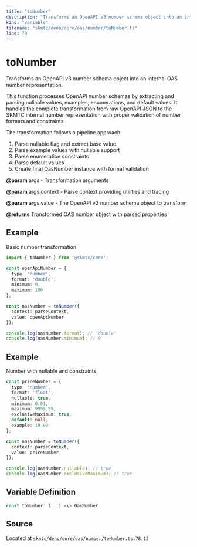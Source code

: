 ```yaml
---
title: "toNumber"
description: "Transforms an OpenAPI v3 number schema object into an internal OAS number representation."
kind: "variable"
filename: "skmtc/deno/core/oas/number/toNumber.ts"
line: 78
---
```


# toNumber

Transforms an OpenAPI v3 number schema object into an internal OAS number representation.

This function processes OpenAPI number schemas by extracting and parsing nullable values,
examples, enumerations, and default values. It handles the complete transformation from
raw OpenAPI JSON to the SKMTC internal number representation with proper validation
of number formats and constraints.

The transformation follows a pipeline approach:
1. Parse nullable flag and extract base value
2. Parse example values with nullable support
3. Parse enumeration constraints
4. Parse default values
5. Create final OasNumber instance with format validation


**@param** args - Transformation arguments

**@param** args.context - Parse context providing utilities and tracing

**@param** args.value - The OpenAPI v3 number schema object to transform

**@returns** Transformed OAS number object with parsed properties


## Example

Basic number transformation
```typescript
import { toNumber } from '@skmtc/core';

const openApiNumber = {
  type: 'number',
  format: 'double',
  minimum: 0,
  maximum: 100
};

const oasNumber = toNumber({
  context: parseContext,
  value: openApiNumber
});

console.log(oasNumber.format); // 'double'
console.log(oasNumber.minimum); // 0
```


## Example

Number with nullable and constraints
```typescript
const priceNumber = {
  type: 'number',
  format: 'float',
  nullable: true,
  minimum: 0.01,
  maximum: 9999.99,
  exclusiveMaximum: true,
  default: null,
  example: 19.99
};

const oasNumber = toNumber({
  context: parseContext,
  value: priceNumber
});

console.log(oasNumber.nullable); // true
console.log(oasNumber.exclusiveMaximum); // true
```

## Variable Definition

```typescript
const toNumber: (...) =\> OasNumber
```

## Source

Located at `skmtc/deno/core/oas/number/toNumber.ts:78:13`
